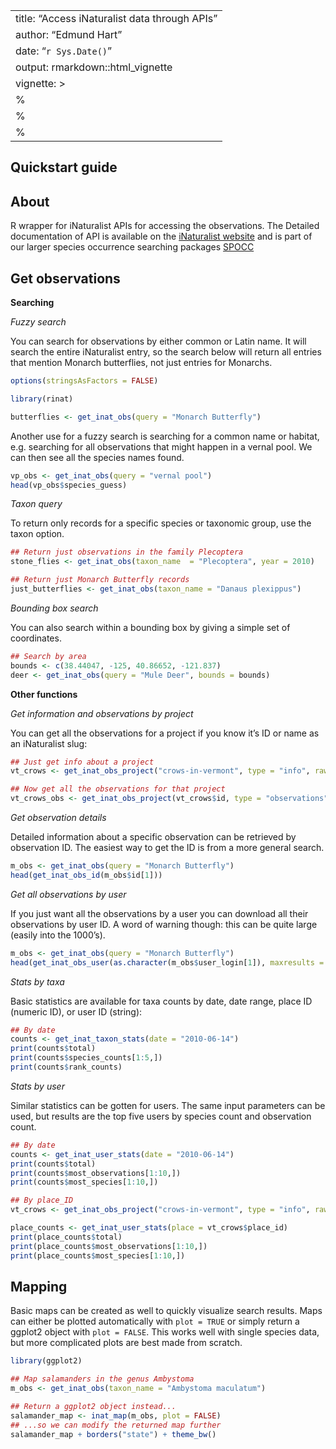 
---
title: "Access iNaturalist data through APIs"
author: "Edmund Hart"
date: "`r Sys.Date()`"
output: rmarkdown::html_vignette
vignette: >
  %\VignetteIndexEntry{Access iNaturalist data through APIs}
  %\VignetteEngine{knitr::rmarkdown}
  %\VignetteEncoding{UTF-8}
---

## Quickstart guide
 
## About

R wrapper for iNaturalist APIs for accessing the observations. The Detailed documentation of API is available on the [iNaturalist website](http://www.inaturalist.org/pages/api+reference) and is part of our larger species occurrence searching packages [SPOCC](http://github.com/ropensci/spocc)

## Get observations

__Searching__

_Fuzzy search_

You can search for observations by either common or Latin name. It will search the entire iNaturalist entry, so the search below will return all entries that mention Monarch butterflies, not just entries for Monarchs.

```r
options(stringsAsFactors = FALSE)
```

```r
library(rinat)

butterflies <- get_inat_obs(query = "Monarch Butterfly")
```

Another use for a fuzzy search is searching for a common name or habitat, e.g. searching for all observations that might happen in a vernal pool. We can then see all the species names found.

```r
vp_obs <- get_inat_obs(query = "vernal pool")
head(vp_obs$species_guess)
```

_Taxon query_

To return only records for a specific species or taxonomic group, use the taxon option.


```r
## Return just observations in the family Plecoptera
stone_flies <- get_inat_obs(taxon_name  = "Plecoptera", year = 2010)

## Return just Monarch Butterfly records
just_butterflies <- get_inat_obs(taxon_name = "Danaus plexippus")
```

_Bounding box search_

You can also search within a bounding box by giving a simple set of coordinates.

```r
## Search by area
bounds <- c(38.44047, -125, 40.86652, -121.837)
deer <- get_inat_obs(query = "Mule Deer", bounds = bounds)
```

__Other functions__

_Get information and observations by project_

You can get all the observations for a project if you know it's ID or name as an iNaturalist slug:

```r
## Just get info about a project
vt_crows <- get_inat_obs_project("crows-in-vermont", type = "info", raw = FALSE)
```

```r
## Now get all the observations for that project
vt_crows_obs <- get_inat_obs_project(vt_crows$id, type = "observations")
```

_Get observation details_

Detailed information about a specific observation can be retrieved by observation ID. The easiest way to get the ID is from a more general search.

```r
m_obs <- get_inat_obs(query = "Monarch Butterfly")
head(get_inat_obs_id(m_obs$id[1]))
```

_Get all observations by user_

If you just want all the observations by a user you can download all their observations by user ID. A word of warning though: this can be quite large (easily into the 1000's).

```r
m_obs <- get_inat_obs(query = "Monarch Butterfly")
head(get_inat_obs_user(as.character(m_obs$user_login[1]), maxresults = 20))[,1:5]
```

_Stats by taxa_

Basic statistics are available for taxa counts by date, date range, place ID (numeric ID), or user ID (string):

```r
## By date
counts <- get_inat_taxon_stats(date = "2010-06-14")
print(counts$total)
print(counts$species_counts[1:5,])
print(counts$rank_counts)
```

_Stats by user_

Similar statistics can be gotten for users. The same input parameters can be used, but results are the top five users by species count and observation count.

```r
## By date
counts <- get_inat_user_stats(date = "2010-06-14")
print(counts$total)
print(counts$most_observations[1:10,])
print(counts$most_species[1:10,])
```

```r
## By place_ID
vt_crows <- get_inat_obs_project("crows-in-vermont", type = "info", raw = FALSE)
```

```r
place_counts <- get_inat_user_stats(place = vt_crows$place_id)
print(place_counts$total)
print(place_counts$most_observations[1:10,])
print(place_counts$most_species[1:10,])
```

## Mapping

Basic maps can be created as well to quickly visualize search results. Maps can either be plotted automatically with `plot = TRUE` or simply return a ggplot2 object with `plot = FALSE`. This works well with single species data, but more complicated plots are best made from scratch.


```r
library(ggplot2)

## Map salamanders in the genus Ambystoma
m_obs <- get_inat_obs(taxon_name = "Ambystoma maculatum")

## Return a ggplot2 object instead...
salamander_map <- inat_map(m_obs, plot = FALSE)
## ...so we can modify the returned map further
salamander_map + borders("state") + theme_bw()
```




